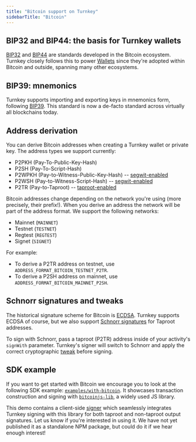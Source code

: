 ```yaml
---
title: "Bitcoin support on Turnkey"
sidebarTitle: "Bitcoin"
---
```


## BIP32 and BIP44: the basis for Turnkey wallets

[BIP32](https://en.bitcoin.it/wiki/BIP_0032) and [BIP44](https://en.bitcoin.it/wiki/BIP_0044) are standards developed in the Bitcoin ecosystem. Turnkey closely follows this to power [Wallets](/concepts/wallets) since they're adopted within Bitcoin and outside, spanning many other ecosystems.

## BIP39: mnemonics

Turnkey supports importing and exporting keys in mnemonics form, following [BIP39](https://en.bitcoin.it/wiki/BIP_0039). This standard is now a de-facto standard across virtually all blockchains today.

## Address derivation

You can derive Bitcoin addresses when creating a Turnkey wallet or private key. The address types we support currently:

* P2PKH (Pay-To-Public-Key-Hash)
* P2SH (Pay-To-Script-Hash)
* P2WPKH (Pay-to-Witness-Public-Key-Hash) -- [segwit-enabled](https://learnmeabitcoin.com/technical/upgrades/segregated-witness/)
* P2WSH (Pay-to-Witness-Script-Hash) -- [segwit-enabled](https://learnmeabitcoin.com/technical/upgrades/segregated-witness/)
* P2TR (Pay-to-Taproot) -- [taproot-enabled](https://cointelegraph.com/learn/a-beginners-guide-to-the-bitcoin-taproot-upgrade)

Bitcoin addresses change depending on the network you're using (more precisely, their prefix!). When you derive an address the network will be part of the address format. We support the following networks:

* Mainnet (`MAINNET`)
* Testnet (`TESTNET`)
* Regtest (`REGTEST`)
* Signet (`SIGNET`)

For example:

* To derive a P2TR address on testnet, use `ADDRESS_FORMAT_BITCOIN_TESTNET_P2TR`.
* To derive a P2SH address on mainnet, use `ADDRESS_FORMAT_BITCOIN_MAINNET_P2SH`.

## Schnorr signatures and tweaks

The historical signature scheme for Bitcoin is [ECDSA](https://en.wikipedia.org/wiki/Elliptic_Curve_Digital_Signature_Algorithm). Turnkey supports ECDSA of course, but we also support [Schnorr signatures](https://en.wikipedia.org/wiki/Schnorr_signature) for Taproot addresses.

To sign with Schnorr, pass a taproot (P2TR) address inside of your activity's `signWith` parameter. Turnkey's signer will switch to Schnorr and apply the correct cryptographic [tweak](https://github.com/bitcoin/bips/blob/master/bip-0341.mediawiki#constructing-and-spending-taproot-outputs) before signing.

## SDK example

If you want to get started with Bitcoin we encourage you to look at the following SDK example: [`examples/with-bitcoin`](https://github.com/tkhq/sdk/tree/main/examples/with-bitcoin). It showcases transaction construction and signing with [`bitcoinjs-lib`](https://github.com/bitcoinjs/bitcoinjs-lib), a widely used JS library.

This demo contains a client-side [signer](https://github.com/tkhq/sdk/blob/main/examples/with-bitcoin/src/signer.ts) which seamlessly integrates Turnkey signing with this library for both taproot and non-taproot output signatures. Let us know if you're interested in using it. We have not yet published it as a standalone NPM package, but could do it if we hear enough interest!
